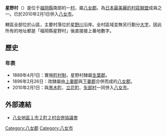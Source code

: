 {{日本町村 (廢除)
| 自治體名=星野
| 町村=村
| 町村章=[[File:Emblem_of_Hoshino.jpg|100px]]
| 日文原名=星野村
| 平假名=ほしのむら
| 羅馬字拼音=Hoshino-mura
| 廢除時間 = 2010年2月1日
| 廢除理由 = 編入合併
| 廢除時處置 = '''星野町''' → [[八女市|八女市]]
| 現在自治體 = 八女市
| 都道府縣=福岡縣
| 支廳=
| 郡=八女郡
| 編號=40546-9
| 面積=81.28
| 邊界未定=
| 人口=3,294
| 統計時間=2009年11月30日
| 自治體=[[久留米市|久留米市]]、[[浮羽市|浮羽市]]、[[八女市|八女市]]、[[黑木町|黑木町]]、[[矢部村|矢部村]]<br>'''[[大分縣|大分縣]]'''：[[日田市|日田市]]
| 樹=[[日本柳杉|日本柳杉]]
| 花=[[山茶花|山茶花]]
| 鳥=[[暗綠繡眼鳥|暗綠繡眼鳥]]
| 其他象徵物=
| 其他象徵=
| 議員數=10
| 郵遞區號=834-0292
| 所在地=八女郡星野村13102番1号<br>[[File:Hoshino_Village_Office.jpg|250px]]
| 電話號碼=943-52-3111
| 外部連結=http://www.mfj.co.jp/hoshino/
| 經度=
| 緯度=
| 地圖=[[File:_Hoshino_in_Fukuoka_Prefecture.png|250px]]
| 註記=人口：[http://www.mfj.co.jp/hoshino/ 星野村官方網頁]
}}
'''星野村'''（{{jpn|j=星野村|hg=ほしのむら|rm=Hoshino mura|f=y}}）是位于[[福岡縣|福岡縣]]南部的一[[村|村]]，屬[[八女郡|八女郡]]。為[[日本最美麗的村莊聯盟|日本最美麗的村莊聯盟]]成員之一。已於2010年2月1日併入[[八女市|八女市]]。

轄區全部位於山區，主要村落位於[[星野川|星野川]]沿岸。全村區域並無另行劃分[[大字_(行政區劃)|大字]]，因此所有的地址都是「福岡縣星野村」後直接接上番地數字。

==歷史==
===年表===
* 1889年4月1日：實施[[町村制|町村制]]，星野村隸屬[[生葉郡|生葉郡]]。
* 1896年2月26日：改隸屬由[[上妻郡|上妻郡]]與[[下妻郡|下妻郡]]合併而成的[[八女郡|八女郡]]。
* 2010年2月1日：與[[黑木町|黑木町]]、[[立花町|立花町]]、[[矢部村|矢部村]]一同併入[[八女市|八女市]]。

==外部連結==
{{commonscat| Hoshino, Fukuoka}}
* {{Ja}} [https://archive.is/20121209114316/http://www.city.yame.fukuoka.jp/gappei/gappeitop.html 八女地區１市２町２村合併協議會]

{{福岡縣}}{{Authority control}}

[[Category:八女郡|Category:八女郡]]
[[Category:八女市|Category:八女市]]